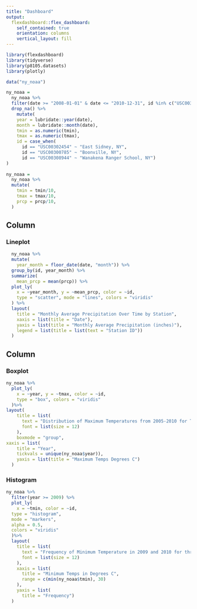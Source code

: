 ```yaml
---
title: "Dashboard"
output: 
  flexdashboard::flex_dashboard:
    self_contained: true
    orientation: columns
    vertical_layout: fill
---
```


```r
library(flexdashboard)
library(tidyverse)
library(p8105.datasets)
library(plotly)
```


```r
data("ny_noaa")

ny_noaa = 
  ny_noaa %>% 
  filter(date >= "2008-01-01" & date <= "2010-12-31", id %in% c("USC00302454", "USC00300785", "USC00308944"))%>% 
  drop_na() %>% 
    mutate(
    year = lubridate::year(date),
    month = lubridate::month(date),
    tmin = as.numeric(tmin),
    tmax = as.numeric(tmax),
    id = case_when(
      id == "USC00302454" ~ "East Sidney, NY",
      id == "USC00300785" ~ "Boonville, NY",
      id == "USC00308944" ~ "Wanakena Ranger School, NY")
)
    
ny_noaa = 
  ny_noaa %>% 
  mutate(
    tmin = tmin/10,
    tmax = tmax/10, 
    prcp = prcp/10,
  )
```

Column {data-width=600}
-----------------------------------------------------------------------

### Lineplot

```r
  ny_noaa %>% 
  mutate(
    year_month = floor_date(date, "month")) %>%
  group_by(id, year_month) %>%
  summarize(
    mean_prcp = mean(prcp)) %>%
  plot_ly(
    x = ~year_month, y = ~mean_prcp, color = ~id,
    type = "scatter", mode = "lines", colors = "viridis"
  ) %>%
  layout(
    title = "Monthly Average Precipitation Over Time by Station",
    xaxis = list(title = "Date"),
    yaxis = list(title = "Monthly Average Precipitation (inches)"),
    legend = list(title = list(text = "Station ID"))
  )
```

Column {data-width=400}
-----------------------------------------------------------------------

### Boxplot

```r
ny_noaa %>%
  plot_ly(
    x = ~year, y = ~tmax, color = ~id,
    type = "box", colors = "viridis"
  )%>%
layout(
    title = list(
      text = "Distribution of Maximum Temperatures from 2005-2010 for Three NY Monitors",
      font = list(size = 12)
    ), 
    boxmode = "group",
xaxis = list(
    title = "Year",
    tickvals = unique(ny_noaa$year)),
    yaxis = list(title = "Maximum Temps Degrees C")
  )
```

### Histogram

```r
ny_noaa %>% 
  filter(year >= 2009) %>% 
  plot_ly(
    x = ~tmin, color = ~id,
  type = "histogram", 
  mode = "markers", 
  alpha = 0.5, 
  colors = "viridis"
  )%>%
  layout(
    title = list(
      text = "Frequency of Minimum Temperature in 2009 and 2010 for three NY Monitors",
      font = list(size = 12) 
    ),
    xaxis = list(
      title = "Minimum Temps in Degrees C", 
      range = c(min(ny_noaa$tmin), 30)
    ),
    yaxis = list(
      title = "Frequency")
  )
```

